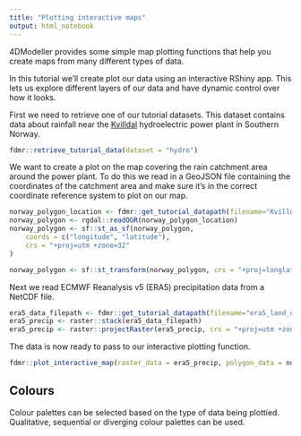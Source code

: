```yaml
---
title: "Plotting interactive maps"
output: html_notebook
---
```

4DModeller provides some simple map plotting functions that help you create maps from many different types of data.

In this tutorial we'll create plot our data using an interactive RShiny app. This lets us explore different layers of our data and have dynamic control over how it looks.

First we need to retrieve one of our tutorial datasets. This dataset contains data about rainfall near the [Kvilldal](https://www.statkraft.com/about-statkraft/where-we-operate/norway/kvilldal-hydropower-plant/) hydroelectric power plant in Southern Norway.

```r
fdmr::retrieve_tutorial_data(dataset = "hydro")
```

We want to create a plot on the map covering the rain catchment area around the power plant. To do this we read in a GeoJSON file containing the coordinates of the catchment area and make sure it's in the correct coordinate reference system to plot on our map.

```r
norway_polygon_location <- fdmr::get_tutorial_datapath(filename="Kvilldal_Catch_Boundary.geojson")
norway_polygon <- rgdal::readOGR(norway_polygon_location)
norway_polygon <- sf::st_as_sf(norway_polygon,
    coords = c("longitude", "latitude"),
    crs = "+proj=utm +zone=32"
)

norway_polygon <- sf::st_transform(norway_polygon, crs = "+proj=longlat +datum=WGS84")
```

Next we read ECMWF Reanalysis v5 (ERA5) precipitation data from a NetCDF file.

```r
era5_data_filepath <- fdmr::get_tutorial_datapath(filename="era5_land_daily.nc")
era5_precip <- raster::stack(era5_data_filepath)
era5_precip <- raster::projectRaster(era5_precip, crs = "+proj=utm +zone=32")
```

The data is now ready to pass to our interactive plotting function.

```r
fdmr::plot_interactive_map(raster_data = era5_precip, polygon_data = norway_polygon)
```


## Colours

Colour palettes can be selected based on the type of data being plottied. Qualitative, sequential or diverging colour
palettes can be used.




